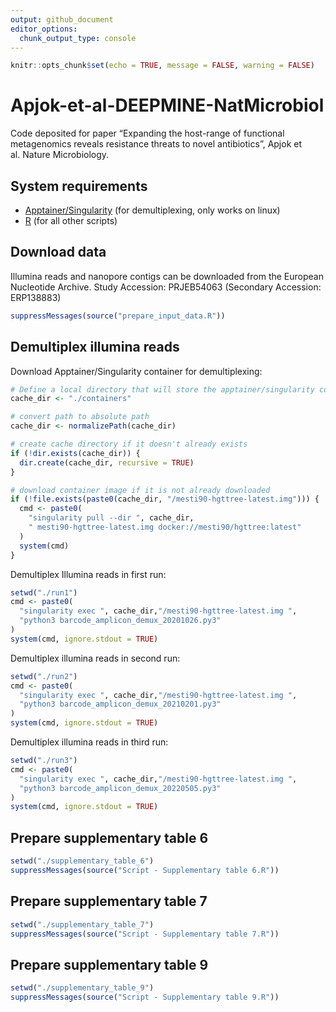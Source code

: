 ```yaml
---
output: github_document
editor_options: 
  chunk_output_type: console
---
```

<!-- README.md is generated from README.Rmd. Please edit that file -->

```r
knitr::opts_chunk$set(echo = TRUE, message = FALSE, warning = FALSE)
```

# Apjok-et-al-DEEPMINE-NatMicrobiol

Code deposited for paper "Expanding the host-range of functional metagenomics reveals resistance threats to novel antibiotics", Apjok et al. Nature Microbiology.

## System requirements

* [Apptainer/Singularity](https://apptainer.org/) (for demultiplexing, only works on linux)
* [R](https://www.r-project.org/) (for all other scripts)

## Download data

Illumina reads and nanopore contigs can be downloaded from the European Nucleotide Archive. Study Accession: PRJEB54063 (Secondary Accession: ERP138883)

```r
suppressMessages(source("prepare_input_data.R"))
```

## Demultiplex illumina reads

Download Apptainer/Singularity container for demultiplexing:

```r
# Define a local directory that will store the apptainer/singularity container
cache_dir <- "./containers"

# convert path to absolute path
cache_dir <- normalizePath(cache_dir)

# create cache directory if it doesn't already exists
if (!dir.exists(cache_dir)) {
  dir.create(cache_dir, recursive = TRUE)
}

# download container image if it is not already downloaded
if (!file.exists(paste0(cache_dir, "/mesti90-hgttree-latest.img"))) {
  cmd <- paste0(
    "singularity pull --dir ", cache_dir,
    " mesti90-hgttree-latest.img docker://mesti90/hgttree:latest"
  )
  system(cmd)
}
```

Demultiplex Illumina reads in first run:

```r
setwd("./run1")
cmd <- paste0(
  "singularity exec ", cache_dir,"/mesti90-hgttree-latest.img ",
  "python3 barcode_amplicon_demux_20201026.py3"
)
system(cmd, ignore.stdout = TRUE)
```

Demultiplex illumina reads in second run:

```r
setwd("./run2")
cmd <- paste0(
  "singularity exec ", cache_dir,"/mesti90-hgttree-latest.img ",
  "python3 barcode_amplicon_demux_20210201.py3"
)
system(cmd, ignore.stdout = TRUE)
```

Demultiplex illumina reads in third run:

```r
setwd("./run3")
cmd <- paste0(
  "singularity exec ", cache_dir,"/mesti90-hgttree-latest.img ",
  "python3 barcode_amplicon_demux_20220505.py3"
)
system(cmd, ignore.stdout = TRUE)
```

## Prepare supplementary table 6

```r
setwd("./supplementary_table_6")
suppressMessages(source("Script - Supplementary table 6.R"))
```

## Prepare supplementary table 7

```r
setwd("./supplementary_table_7")
suppressMessages(source("Script - Supplementary table 7.R"))
```

## Prepare supplementary table 9

```r
setwd("./supplementary_table_9")
suppressMessages(source("Script - Supplementary table 9.R"))
```
